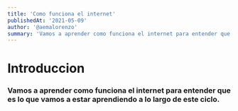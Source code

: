 ```yaml
---
title: 'Como funciona el internet'
publishedAt: '2021-05-09'
author: '@aemalorenzo'
summary: 'Vamos a aprender como funciona el internet para entender que es lo que vamos a estar aprendiendo a lo largo de este ciclo.'
---
```


# Introduccion

### Vamos a aprender como funciona el internet para entender que es lo que vamos a estar aprendiendo a lo largo de este ciclo.
